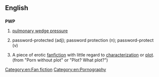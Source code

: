 ==English==

==={{initialism-old|en}}===
'''PWP'''

# {{context|medicine|lang=en}} [[w:pulmonary wedge pressure|pulmonary wedge pressure]]
# {{context|computing|lang=en}} password-protected (adj); password protection (n); password-protect (v)
# {{context|fandom|lang=en}} A piece of erotic [[fanfiction]] with little regard to [[characterization]] or [[plot]]. (from "Porn without plot" or "Plot? What plot?")

[[Category:en:Fan fiction]]
[[Category:en:Pornography]]